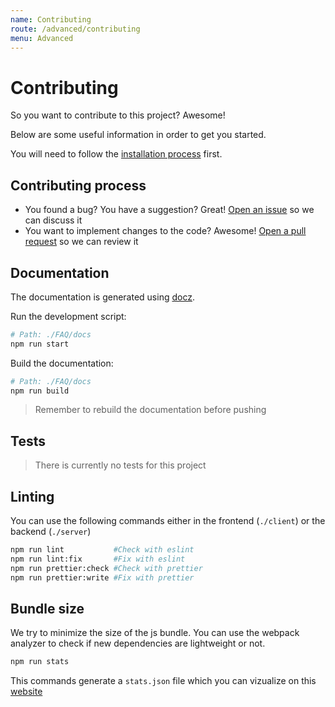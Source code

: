 ```yaml
---
name: Contributing
route: /advanced/contributing
menu: Advanced
---
```


# Contributing

So you want to contribute to this project? Awesome!

Below are some useful information in order to get you started.

You will need to follow the [installation process](/advanced/getting-started) first.

## Contributing process

- You found a bug? You have a suggestion? Great! [Open an issue](https://github.com/Zenika/FAQ/issues) so we can discuss it
- You want to implement changes to the code? Awesome! [Open a pull request](https://github.com/Zenika/FAQ/pulls) so we can review it

## Documentation

The documentation is generated using [docz](https://docz.site).

Run the development script:

```bash
# Path: ./FAQ/docs
npm run start
```

Build the documentation:

```bash
# Path: ./FAQ/docs
npm run build
```

> Remember to rebuild the documentation before pushing

## Tests

> There is currently no tests for this project

## Linting

You can use the following commands either in the frontend (`./client`) or the backend (`./server`)

```bash
npm run lint           #Check with eslint
npm run lint:fix       #Fix with eslint
npm run prettier:check #Check with prettier
npm run prettier:write #Fix with prettier
```

## Bundle size

We try to minimize the size of the js bundle. You can use the webpack analyzer to check if new dependencies are lightweight or not.

```bash
npm run stats
```

This commands generate a `stats.json` file which you can vizualize on this [website](https://chrisbateman.github.io/webpack-visualizer/)
